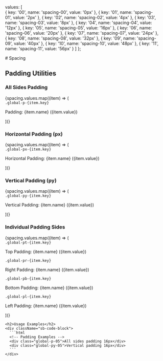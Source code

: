 
<Meta title="Tokens/Spacing/Padding" name="_6Spacing"/>

  values: [  
    { key: '00', name: 'spacing-00', value: '0px' },
    { key: '01', name: 'spacing-01', value: '2px' },
    { key: '02', name: 'spacing-02', value: '4px' },
    { key: '03', name: 'spacing-03', value: '8px' },
    { key: '04', name: 'spacing-04', value: '12px' },
    { key: '05', name: 'spacing-05', value: '16px' },
    { key: '06', name: 'spacing-06', value: '20px' },
    { key: '07', name: 'spacing-07', value: '24px' },
    { key: '08', name: 'spacing-08', value: '32px' },
    { key: '09', name: 'spacing-09', value: '40px' },
    { key: '10', name: 'spacing-10', value: '48px' },
    { key: '11', name: 'spacing-11', value: '56px' }
  ]
};

<div className="sb-container">
  <div className="sb-section-title">
    # Spacing
  </div>

  <div className="sb-section">

<h2>Padding Utilities</h2>
<div className="sb-demo-section">
  <div className="sb-utility-group">
    <h3>All Sides Padding</h3>
    <div className="sb-demo-box">
      {spacing.values.map((item) => (
        <div key={item.key} className="sb-demo-content" style={{ 
          padding: item.value, 
          background: 'rgb(162 206 130)',
          marginBottom: '10px'
        }}>
        <div className="padding-demo">
          <code>.global-p-{item.key}</code>
          <p>Padding: {item.name} ({item.value})</p>
        </div>
        </div>
      ))}
    </div>
  </div>

  <div className="sb-utility-group">
    <h3>Horizontal Padding (px)</h3>
    <div className="sb-demo-box">
      {spacing.values.map((item) => (
        <div key={item.key} className="sb-demo-content" style={{ 
          paddingLeft: item.value, 
          paddingRight: item.value,
          background: 'rgb(162 206 130)',
          marginBottom: '10px'
        }}>
        <div className="padding-demo">
          <code>.global-px-{item.key}</code>
          <p>Horizontal Padding: {item.name} ({item.value})</p>
        </div>
        </div>
      ))}
    </div>
  </div>

  <div className="sb-utility-group">
    <h3>Vertical Padding (py)</h3>
    <div className="sb-demo-box">
      {spacing.values.map((item) => (
        <div key={item.key} className="sb-demo-content" style={{ 
          paddingTop: item.value, 
          paddingBottom: item.value,
          background: 'rgb(162 206 130)',
          marginBottom: '10px'
        }}>
        <div className="padding-demo">
          <code>.global-py-{item.key}</code>
          <p>Vertical Padding: {item.name} ({item.value})</p>
        </div>
        </div>
      ))}
    </div>
  </div>

  <div className="sb-utility-group">
    <h3>Individual Padding Sides</h3>
    <div className="sb-demo-box">
      {spacing.values.map((item) => (
        <div key={item.key} className="sb-demo-content">
          <div style={{ paddingTop: item.value, background: 'rgb(162 206 130)', marginBottom: '10px' }}>
          <div className="padding-demo">
            <code>.global-pt-{item.key}</code>
            <p>Top Padding: {item.name} ({item.value})</p>
          </div>
          </div>
          <div style={{ paddingRight: item.value, background: 'rgb(162 206 130)', marginBottom: '10px' }}>
          <div className="padding-demo">
            <code>.global-pr-{item.key}</code>
            <p>Right Padding: {item.name} ({item.value})</p>
          </div>
          </div>
          <div style={{ paddingBottom: item.value, background: 'rgb(162 206 130)', marginBottom: '10px' }}>
          <div className="padding-demo">
            <code>.global-pb-{item.key}</code>
            <p>Bottom Padding: {item.name} ({item.value})</p>
          </div>
          </div>
          <div style={{ paddingLeft: item.value, background: 'rgb(162 206 130)', marginBottom: '10px' }}>
          <div className="padding-demo">
            <code>.global-pl-{item.key}</code>
            <p>Left Padding: {item.name} ({item.value})</p>
          </div>
          </div>
        </div>
      ))}
    </div>
  </div>
</div>

    <h2>Usage Examples</h2>
    <div className="sb-code-block">
      ```html
      <!-- Padding Examples -->
      <div class="global-p-05">All sides padding 16px</div>
      <div class="global-py-05">Vertical padding 16px</div>
      ```
    </div>
  </div>
</div>

<style>
  {`
    .sb-container {
      margin-bottom: 48px;
    }

    .sb-section-title {
      margin-bottom: 32px;
    }

    .sb-spacing-scale {
      display: grid;
      grid-template-columns: repeat(auto-fill, minmax(200px, 1fr));
      gap: 24px;
      margin-bottom: 48px;
    }

    .sb-scale-item {
      display: flex;
      align-items: center;
      gap: 16px;
    }

    .sb-scale-visual {
      width: 56px;
      height: 56px;
      display: flex;
      align-items: center;
      justify-content: center;
    }

    .sb-scale-box {
      min-width: 2px;
      min-height: 2px;
    }

    .sb-scale-info {
      display: flex;
      flex-direction: column;
      gap: 4px;
    }

    .sb-scale-info code {
      font-family: monospace;
      font-size: 14px;
      color: #666;
    }

    .sb-scale-info span {
      font-size: 12px;
      color: #888;
    }

    .sb-demo-section {
      display: grid;
      gap: 32px;
      margin-bottom: 48px;
    }

    .sb-utility-group {
      display: flex;
      flex-direction: column;
      gap: 16px;
    }

    .sb-demo-box {
      padding: 24px;
      background: #F9FAFB;
      border-radius: 8px;
      border: 1px solid #E5E7EB;
    }

    .sb-demo-content {
      border-radius: 4px;
    }

    .sb-code-block {
      background: #F9FAFB;
      padding: 16px;
      border-radius: 8px;
      margin-top: 16px;
      overflow: auto;
    }

    code {
      font-family: monospace;
      font-size: 14px;
      padding: 2px 4px;
      background: #F3F4F6;
      border-radius: 4px;
    }

    h2 {
      margin: 32px 0 16px;
      padding-bottom: 8px;
      border-bottom: 1px solid #E6E6E6;
    }

    h3 {
      margin: 0;
      font-size: 16px;
      color: #374151;
    }

    .padding-demo {
      display: grid;
      background-color: rgb(229, 231, 235);
    }
  `}
</style>